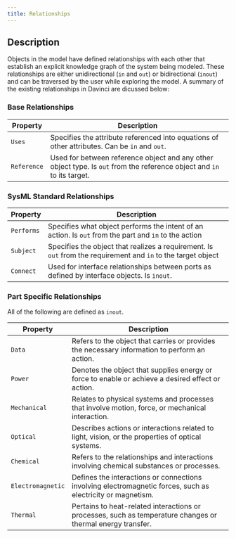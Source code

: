 ```yaml
---
title: Relationships
---
```


## Description
Objects in the model have defined relationships with each other that establish an explicit knowledge graph of the system being modeled. These relationships are either unidirectional (`in` and `out`) or bidirectional (`inout`) and can be traversed by the user while exploring the model. A summary of the existing relationships in Davinci are dicussed below: 


### Base Relationships
| Property | Description                           |
| -------- | ------------------------------------- |
| `Uses`  | Specifies the attribute referenced into equations of other attributes. Can be `in` and `out`. |
| `Reference`   | Used for between reference object and any other object type. Is `out` from the reference object and `in` to its target. |


### SysML Standard Relationships
| Property | Description                           |
| -------- | ------------------------------------- |
| `Performs`     | Specifies what object performs the intent of an action.  Is `out` from the part and `in` to the action                 |
| `Subject`      | Specifies the object that realizes a requirement.  Is `out` from the requirement and `in` to the target object                          |
| `Connect`   | Used for interface relationships between ports as defined by interface objects. Is `inout`.|



### Part Specific Relationships
<Note>All of the following are defined as `inout`.</Note>

| Property        | Description                                                                                       |
| --------------- | ------------------------------------------------------------------------------------------------- |
| `Data`            | Refers to the object that carries or provides the necessary information to perform an action.     |
| `Power`           | Denotes the object that supplies energy or force to enable or achieve a desired effect or action. |
| `Mechanical`      | Relates to physical systems and processes that involve motion, force, or mechanical interaction.   |
| `Optical`        | Describes actions or interactions related to light, vision, or the properties of optical systems.  |
| `Chemical`        | Refers to the relationships and interactions involving chemical substances or processes.          |
| `Electromagnetic` | Defines the interactions or connections involving electromagnetic forces, such as electricity or magnetism. |
| `Thermal`         | Pertains to heat-related interactions or processes, such as temperature changes or thermal energy transfer. |

